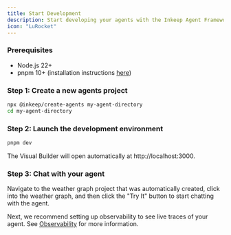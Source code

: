 ```yaml
---
title: Start Development
description: Start developing your agents with the Inkeep Agent Framework
icon: "LuRocket"    
---
```


### Prerequisites

- Node.js 22+
- pnpm 10+ (installation instructions [here](https://pnpm.io/installation))

### Step 1: Create a new agents project

```bash
npx @inkeep/create-agents my-agent-directory 
cd my-agent-directory
```

### Step 2: Launch the development environment

```bash
pnpm dev
```

The Visual Builder will open automatically at http://localhost:3000.

### Step 3: Chat with your agent

Navigate to the weather graph project that was automatically created, click into the weather graph, and then click the "Try It" button to start chatting with the agent.

Next, we recommend setting up observability to see live traces of your agent. See [Observability](/quick-start/observability) for more information.
